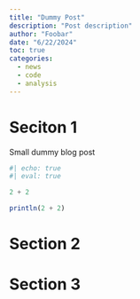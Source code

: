 ```yaml
---
title: "Dummy Post"
description: "Post description"
author: "Foobar"
date: "6/22/2024"
toc: true
categories:
  - news
  - code
  - analysis
---
```


# Seciton 1

Small dummy blog post

```julia
#| echo: true
#| eval: true

2 + 2
```

```julia
println(2 + 2)
```

# Section 2

# Section 3
